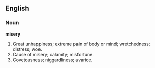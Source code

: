==English==

===Noun===

'''misery'''

#Great unhappiness; extreme pain of body or mind; wretchedness; distress; woe.
#Cause of misery; calamity; misfortune.
#Covetousness; niggardliness; avarice.